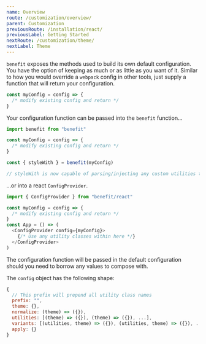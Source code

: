 ```yaml
---
name: Overview
route: /customization/overview/
parent: Customization
previousRoute: /installation/react/
previousLabel: Getting Started
nextRoute: /customization/theme/
nextLabel: Theme
---
```


`benefit` exposes the methods used to build its own default configuration. You have the option of keeping as much or as little as you want of it. Similar to how you would override a `webpack` config in other tools, just supply a function that will return your configuration.

```js
const myConfig = config => {
  /* modify existing config and return */
}
```

Your configuration function can be passed into the `benefit` function...

```js
import benefit from "benefit"

const myConfig = config => {
  /* modify existing config and return */
}

const { styleWith } = benefit(myConfig)

// styleWith is now capable of parsing/injecting any custom utilities that you have created
```

...or into a react `ConfigProvider`.

```js
import { ConfigProvider } from "benefit/react"

const myConfig = config => {
  /* modify existing config and return */
}
const App = () => (
  <ConfigProvider config={myConfig}>
    {/* Use any utility classes within here */}
  </ConfigProvider>
)
```

The configuration function will be passed in the default configuration should you need to borrow any values to compose with.

The `config` object has the following shape:

```js
{
  // This prefix will prepend all utility class names
  prefix: "",
  theme: {},
  normalize: (theme) => ({}),
  utilities: [(theme) => ({}), (theme) => ({}), ...],
  variants: [(utilities, theme) => ({}), (utilities, theme) => ({}), ...],
  apply: {}
}
```

